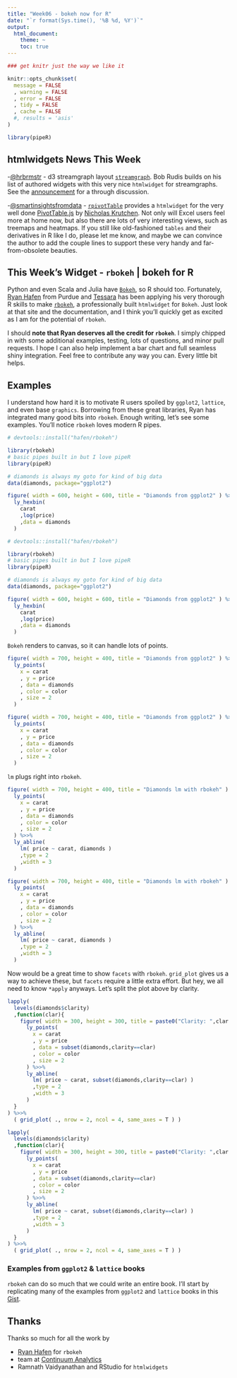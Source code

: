 ```yaml
---
title: "Week06 - bokeh now for R"
date: "`r format(Sys.time(), '%B %d, %Y')`"
output:
  html_document:
    theme: ~
    toc: true
---
```


```r
### get knitr just the way we like it

knitr::opts_chunk$set(
  message = FALSE
  , warning = FALSE
  , error = FALSE
  , tidy = FALSE
  , cache = FALSE
  #, results = 'asis'
)

library(pipeR)
```

## htmlwidgets News This Week
-[\@hrbrmstr](https://github.com/hrbrmstr) - d3 streamgraph layout [`streamgraph`](https://github.com/hrbrmstr/streamgraph).  Bob Rudis builds on his list of authored widgets with this very nice `htmlwidget` for streamgraphs.  See the [announcement](http://hrbrmstr.github.io/streamgraph/) for a through discussion.

-[\@smartinsightsfromdata](https://github.com/smartinsightsfromdata) - [`rpivotTable`](https://github.com/smartinsightsfromdata/rpivotTable) provides a `htmlwidget` for the very well done [PivotTable.js](http://nicolas.kruchten.com/pivottable/examples/) by [Nicholas Krutchen](http://nicolas.kruchten.com/).  Not only will Excel users feel more at home now, but also there are lots of very interesting views, such as treemaps and heatmaps.  If you still like old-fashioned `tables` and their derivatives in R like I do, please let me know, and maybe we can convince the author to add the couple lines to support these very handy and far-from-obsolete beauties.


## This Week's Widget - `rbokeh` | bokeh for R

Python and even Scala and Julia have [`Bokeh`](http://bokeh.pydata.org/en/latest/), so R should too.  Fortunately, [Ryan Hafen](https://twitter.com/hafenstats) from Purdue and [Tessara](http://tessera.io/) has been applying his very thorough R skills to make [`rbokeh`](http://hafen.github.io/rbokeh), a professionally built `htmlwidget` for `Bokeh`.  Just look at that site and the documentation, and I think you'll quickly get as excited as I am for the potential of `rbokeh`.

I should **note that Ryan deserves all the credit for `rbokeh`**.  I simply chipped in with some additional examples, testing, lots of questions, and minor pull requests.  I hope I can also help implement a bar chart and full seamless shiny integration.  Feel free to contribute any way you can.  Every little bit helps.

## Examples

I understand how hard it is to motivate R users spoiled by `ggplot2`, `lattice`, and even base `graphics`.  Borrowing from these great libraries, Ryan has integrated many good bits into `rbokeh`.  Enough writing, let's see some examples.  You'll notice `rbokeh` loves modern R pipes.

```r
# devtools::install("hafen/rbokeh")

library(rbokeh)
# basic pipes built in but I love pipeR
library(pipeR)

# diamonds is always my goto for kind of big data
data(diamonds, package="ggplot2")

figure( width = 600, height = 600, title = "Diamonds from ggplot2" ) %>>%
  ly_hexbin(
    carat
    ,log(price)
    ,data = diamonds
  )
```


```r
# devtools::install("hafen/rbokeh")

library(rbokeh)
# basic pipes built in but I love pipeR
library(pipeR)

# diamonds is always my goto for kind of big data
data(diamonds, package="ggplot2")

figure( width = 600, height = 600, title = "Diamonds from ggplot2" ) %>>%
  ly_hexbin(
    carat
    ,log(price)
    ,data = diamonds
  )
```

`Bokeh` renders to canvas, so it can handle lots of points.

```r
figure( width = 700, height = 400, title = "Diamonds from ggplot2" ) %>>%
  ly_points(
    x = carat
    , y = price
    , data = diamonds
    , color = color
    , size = 2
  )
```

```r
figure( width = 700, height = 400, title = "Diamonds from ggplot2" ) %>>%
  ly_points(
    x = carat
    , y = price
    , data = diamonds
    , color = color
    , size = 2
  )
```

`lm` plugs right into `rbokeh`.

```r
figure( width = 700, height = 400, title = "Diamonds lm with rbokeh" ) %>>%
  ly_points(
    x = carat
    , y = price
    , data = diamonds
    , color = color
    , size = 2
  ) %>>%
  ly_abline(
    lm( price ~ carat, diamonds )
    ,type = 2
    ,width = 3
  )
```
```r
figure( width = 700, height = 400, title = "Diamonds lm with rbokeh" ) %>>%
  ly_points(
    x = carat
    , y = price
    , data = diamonds
    , color = color
    , size = 2
  ) %>>%
  ly_abline(
    lm( price ~ carat, diamonds )
    ,type = 2
    ,width = 3
  )
```

Now would be a great time to show `facets` with `rbokeh`.  `grid_plot` gives us a way to achieve these, but `facets` require a little extra effort.  But hey, we all need to know `*apply` anyways.  Let's split the plot above by clarity.

```r
lapply(
  levels(diamonds$clarity)
  ,function(clar){
    figure( width = 300, height = 300, title = paste0("Clarity: ",clar )) %>>%
      ly_points(
        x = carat
        , y = price
        , data = subset(diamonds,clarity==clar)
        , color = color
        , size = 2
      ) %>>%
      ly_abline(
        lm( price ~ carat, subset(diamonds,clarity==clar) )
        ,type = 2
        ,width = 3
      )    
  }
) %>>%
  ( grid_plot( ., nrow = 2, ncol = 4, same_axes = T ) )
```
```r
lapply(
  levels(diamonds$clarity)
  ,function(clar){
    figure( width = 300, height = 300, title = paste0("Clarity: ",clar )) %>>%
      ly_points(
        x = carat
        , y = price
        , data = subset(diamonds,clarity==clar)
        , color = color
        , size = 2
      ) %>>%
      ly_abline(
        lm( price ~ carat, subset(diamonds,clarity==clar) )
        ,type = 2
        ,width = 3
      )    
  }
) %>>%
  ( grid_plot( ., nrow = 2, ncol = 4, same_axes = T ) )
```

### Examples from `ggplot2` & `lattice` books
`rbokeh` can do so much that we could write an entire book.  I'll start by replicating many of the examples from `ggplot2` and `lattice` books in this [Gist](https://gist.github.com/timelyportfolio/8300c43ac43d772600df).


## Thanks

Thanks so much for all the work by

- [Ryan Hafen](https://github.com/hafen) for `rbokeh`
- team at [Continuum Analytics](http://continuum.io/)
- Ramnath Vaidyanathan and RStudio for `htmlwidgets`
